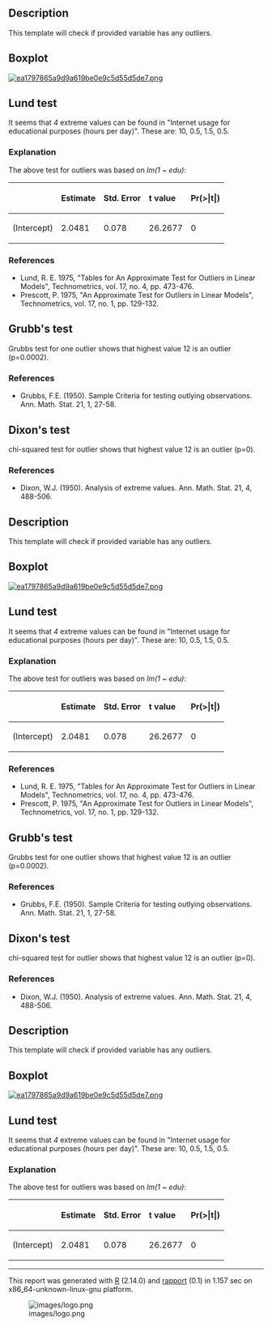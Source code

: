== Description ==

This template will check if provided variable has any outliers.

== Boxplot ==

[[tmp/RtmpeIwHkw/file392a9085-hires.png|[[Image:ea1797865a9d9a619be0e9c5d55d5de7.png]]]]

== Lund test ==

It seems that ''4'' extreme values can be found in &quot;Internet usage for educational purposes (hours per day)&quot;. These are: 10, 0.5, 1.5, 0.5.

=== Explanation ===

The above test for outliers was based on ''lm(1 ~ edu)'':

<table>
<thead>
<tr class="header">
<th align="left"></th>
<th align="left">'''Estimate'''</th>
<th align="left">'''Std. Error'''</th>
<th align="left">'''t value'''</th>
<th align="left">'''Pr(&gt;|t|)'''</th>
</tr>
</thead>
<tbody>
<tr class="odd">
<td align="left">(Intercept)</td>
<td align="left">2.0481</td>
<td align="left">0.078</td>
<td align="left">26.2677</td>
<td align="left">0</td>
</tr>
</tbody>
</table>

=== References ===

* Lund, R. E. 1975, &quot;Tables for An Approximate Test for Outliers in Linear Models&quot;, Technometrics, vol. 17, no. 4, pp. 473-476.
* Prescott, P. 1975, &quot;An Approximate Test for Outliers in Linear Models&quot;, Technometrics, vol. 17, no. 1, pp. 129-132.

== Grubb's test ==

Grubbs test for one outlier shows that highest value 12 is an outlier (p=0.0002).

=== References ===

* Grubbs, F.E. (1950). Sample Criteria for testing outlying observations. Ann. Math. Stat. 21, 1, 27-58.

== Dixon's test ==

chi-squared test for outlier shows that highest value 12 is an outlier (p=0).

=== References ===

* Dixon, W.J. (1950). Analysis of extreme values. Ann. Math. Stat. 21, 4, 488-506.

== Description ==

This template will check if provided variable has any outliers.

== Boxplot ==

[[tmp/RtmpeIwHkw/file9314ce4-hires.png|[[Image:ea1797865a9d9a619be0e9c5d55d5de7.png]]]]

== Lund test ==

It seems that ''4'' extreme values can be found in &quot;Internet usage for educational purposes (hours per day)&quot;. These are: 10, 0.5, 1.5, 0.5.

=== Explanation ===

The above test for outliers was based on ''lm(1 ~ edu)'':

<table>
<thead>
<tr class="header">
<th align="left"></th>
<th align="left">'''Estimate'''</th>
<th align="left">'''Std. Error'''</th>
<th align="left">'''t value'''</th>
<th align="left">'''Pr(&gt;|t|)'''</th>
</tr>
</thead>
<tbody>
<tr class="odd">
<td align="left">(Intercept)</td>
<td align="left">2.0481</td>
<td align="left">0.078</td>
<td align="left">26.2677</td>
<td align="left">0</td>
</tr>
</tbody>
</table>

=== References ===

* Lund, R. E. 1975, &quot;Tables for An Approximate Test for Outliers in Linear Models&quot;, Technometrics, vol. 17, no. 4, pp. 473-476.
* Prescott, P. 1975, &quot;An Approximate Test for Outliers in Linear Models&quot;, Technometrics, vol. 17, no. 1, pp. 129-132.

== Grubb's test ==

Grubbs test for one outlier shows that highest value 12 is an outlier (p=0.0002).

=== References ===

* Grubbs, F.E. (1950). Sample Criteria for testing outlying observations. Ann. Math. Stat. 21, 1, 27-58.

== Dixon's test ==

chi-squared test for outlier shows that highest value 12 is an outlier (p=0).

=== References ===

* Dixon, W.J. (1950). Analysis of extreme values. Ann. Math. Stat. 21, 4, 488-506.

== Description ==

This template will check if provided variable has any outliers.

== Boxplot ==

[[tmp/RtmpeIwHkw/file19fdc38d-hires.png|[[Image:ea1797865a9d9a619be0e9c5d55d5de7.png]]]]

== Lund test ==

It seems that ''4'' extreme values can be found in &quot;Internet usage for educational purposes (hours per day)&quot;. These are: 10, 0.5, 1.5, 0.5.

=== Explanation ===

The above test for outliers was based on ''lm(1 ~ edu)'':

<table>
<thead>
<tr class="header">
<th align="left"></th>
<th align="left">'''Estimate'''</th>
<th align="left">'''Std. Error'''</th>
<th align="left">'''t value'''</th>
<th align="left">'''Pr(&gt;|t|)'''</th>
</tr>
</thead>
<tbody>
<tr class="odd">
<td align="left">(Intercept)</td>
<td align="left">2.0481</td>
<td align="left">0.078</td>
<td align="left">26.2677</td>
<td align="left">0</td>
</tr>
</tbody>
</table>


-----

This report was generated with [http://www.r-project.org/ R] (2.14.0) and [http://al3xa.github.com/rapport/ rapport] (0.1) in 1.157 sec on x86_64-unknown-linux-gnu platform.

[[Image:images/logo.png|frame|none]]
